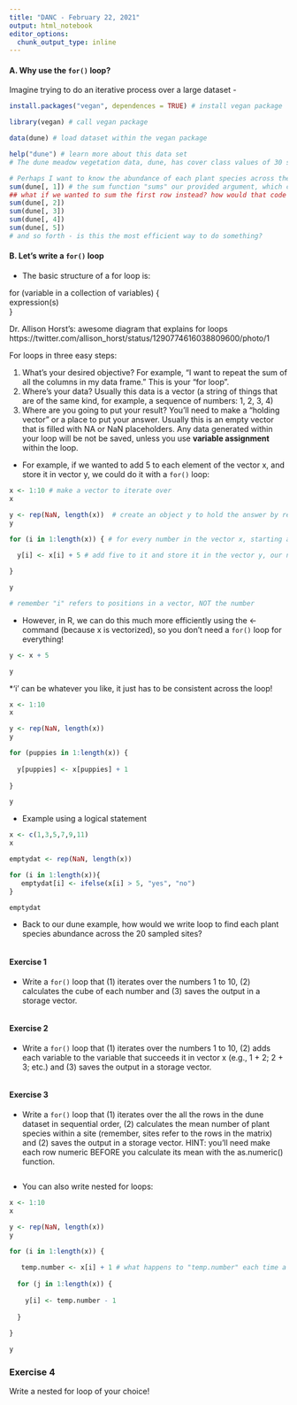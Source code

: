 ```yaml
---
title: "DANC - February 22, 2021"
output: html_notebook
editor_options: 
  chunk_output_type: inline
---
```


#### A. Why use the `for()` loop?
Imagine trying to do an iterative process over a large dataset - 
```r
install.packages("vegan", dependences = TRUE) # install vegan package

library(vegan) # call vegan package

data(dune) # load dataset within the vegan package

help("dune") # learn more about this data set
# The dune meadow vegetation data, dune, has cover class values of 30 species (columns) on 20 sites (rows). 

# Perhaps I want to know the abundance of each plant species across these sites: 
sum(dune[, 1]) # the sum function "sums" our provided argument, which calls the first column of the dune dataset by indexing (using the brackets)
## what if we wanted to sum the first row instead? how would that code change? 
sum(dune[, 2])
sum(dune[, 3])
sum(dune[, 4])
sum(dune[, 5])
# and so forth - is this the most efficient way to do something? 
```

#### B. Let's write a `for()` loop 

* The basic structure of a for loop is: 

for (variable in a collection of variables) {  
expression(s)  
}  

Dr. Allison Horst's: awesome diagram that explains for loops
https://twitter.com/allison_horst/status/1290774616038809600/photo/1

For loops in three easy steps:

1) What's your desired objective? For example, "I want to repeat the sum of all the columns in my data frame." This is your "for loop". 
2) Where's your data? Usually this data is a vector (a string of things that are of the same kind, for example, a sequence of numbers: 1, 2, 3, 4)
3) Where are you going to put your result? You'll need to make a "holding vector" or a place to put your answer. Usually this is an empty vector that is filled with NA or NaN placeholders. Any data generated within your loop will be not be saved, unless you use **variable assignment** within the loop. 

* For example, if we wanted to add 5 to each element of the vector x, and store it in vector y, we could do it with a `for()` loop:
```r
x <- 1:10 # make a vector to iterate over
x

y <- rep(NaN, length(x))  # create an object y to hold the answer by repeating the number 0 into a vector of the same length as x (i.e., 9 slots)
y

for (i in 1:length(x)) { # for every number in the vector x, starting at the first variable in position 1 to the last variable in position 10
  
  y[i] <- x[i] + 5 # add five to it and store it in the vector y, our new values will overwrite y 

}

y

# remember "i" refers to positions in a vector, NOT the number
```

* However, in R, we can do this much more efficiently using the <- command (because x is vectorized), so you don't need a `for()` loop for everything!
```r
y <- x + 5

y
```

*'i' can be whatever you like, it just has to be consistent across the loop!
```r
x <- 1:10
x

y <- rep(NaN, length(x)) 
y

for (puppies in 1:length(x)) {
  
  y[puppies] <- x[puppies] + 1
  
}

y
```

* Example using a logical statement 
```r
x <- c(1,3,5,7,9,11)
x

emptydat <- rep(NaN, length(x))

for (i in 1:length(x)){
   emptydat[i] <- ifelse(x[i] > 5, "yes", "no")
}

emptydat
```

* Back to our dune example, how would we write loop to find each plant species abundance across the 20 sampled sites?
```r

```

#### Exercise 1

* Write a `for()` loop that (1) iterates over the numbers 1 to 10, (2) calculates the cube of each number and (3) saves the output in a storage vector. 
```r

```

#### Exercise 2

* Write a `for()` loop that (1) iterates over the numbers 1 to 10, (2) adds each variable to the variable that succeeds it in vector x (e.g., 1 + 2; 2 + 3; etc.) and (3) saves the output in a storage vector.
```r

```

#### Exercise 3

* Write a `for()` loop that (1) iterates over the all the rows in the dune dataset in sequential order, (2) calculates the mean number of plant species within a site (remember, sites refer to the rows in the matrix) and (2) saves the output in a storage vector. HINT: you'll need make each row numeric BEFORE you calculate its mean with the as.numeric() function.
```r

```

* You can also write nested for loops: 
```r
x <- 1:10
x

y <- rep(NaN, length(x))
y

for (i in 1:length(x)) {
  
   temp.number <- x[i] + 1 # what happens to "temp.number" each time a for loop repeats and iteration? 
  
  for (j in 1:length(x)) {
  
    y[i] <- temp.number - 1 
  
  }
  
}

y
```

### Exercise 4
Write a nested for loop of your choice!
```r

```






